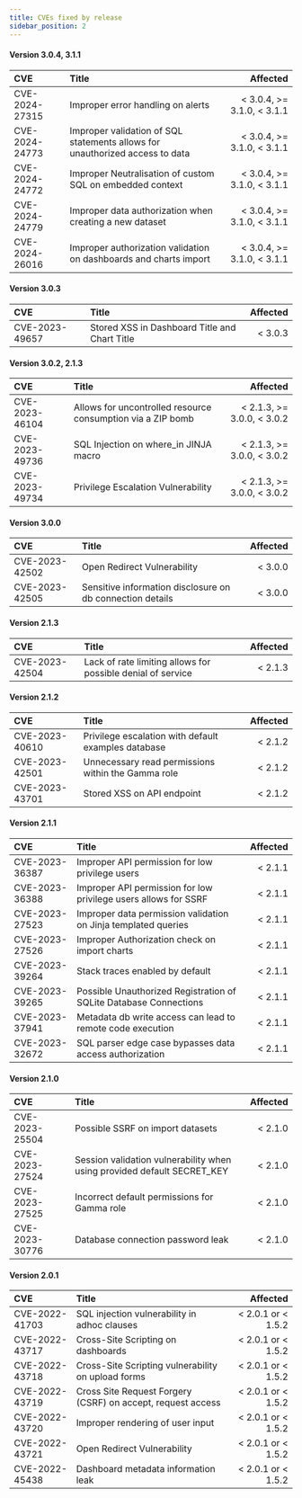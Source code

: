 ```yaml
---
title: CVEs fixed by release
sidebar_position: 2
---
```


#### Version 3.0.4, 3.1.1

| CVE            | Title                                                                        |                    Affected |
|:---------------|:-----------------------------------------------------------------------------|----------------------------:|
| CVE-2024-27315 | Improper error handling on alerts                                            |  < 3.0.4, >= 3.1.0, < 3.1.1 |
| CVE-2024-24773 | Improper validation of SQL statements allows for unauthorized access to data |  < 3.0.4, >= 3.1.0, < 3.1.1 |
| CVE-2024-24772 | Improper Neutralisation of custom SQL on embedded context                    |  < 3.0.4, >= 3.1.0, < 3.1.1 |
| CVE-2024-24779 | Improper data authorization when creating a new dataset                      |  < 3.0.4, >= 3.1.0, < 3.1.1 |
| CVE-2024-26016 | Improper authorization validation on dashboards and charts import            |  < 3.0.4, >= 3.1.0, < 3.1.1 |

#### Version 3.0.3

| CVE            | Title                                         | Affected |
|:---------------|:----------------------------------------------|---------:|
| CVE-2023-49657 | Stored XSS in Dashboard Title and Chart Title |  < 3.0.3 |

#### Version 3.0.2, 2.1.3

| CVE            | Title                                                       |                   Affected |
|:---------------|:------------------------------------------------------------|---------------------------:|
| CVE-2023-46104 | Allows for uncontrolled resource consumption via a ZIP bomb | < 2.1.3, >= 3.0.0, < 3.0.2 |
| CVE-2023-49736 | SQL Injection on where_in JINJA macro                       | < 2.1.3, >= 3.0.0, < 3.0.2 |
| CVE-2023-49734 | Privilege Escalation Vulnerability                          | < 2.1.3, >= 3.0.0, < 3.0.2 |


#### Version 3.0.0

| CVE            | Title                                                                   | Affected |
|:---------------|:------------------------------------------------------------------------|---------:|
| CVE-2023-42502 | Open Redirect Vulnerability                                             |  < 3.0.0 |
| CVE-2023-42505 | Sensitive information disclosure on db connection details               |  < 3.0.0 |


#### Version 2.1.3

| CVE            | Title                                                                   | Affected |
|:---------------|:------------------------------------------------------------------------|---------:|
| CVE-2023-42504 | Lack of rate limiting allows for possible denial of service             |  < 2.1.3 |


#### Version 2.1.2

| CVE            | Title                                                                   | Affected |
|:---------------|:------------------------------------------------------------------------|---------:|
| CVE-2023-40610 | Privilege escalation with default examples database                     |  < 2.1.2 |
| CVE-2023-42501 | Unnecessary read permissions within the Gamma role                      |  < 2.1.2 |
| CVE-2023-43701 | Stored XSS on API endpoint                                              |  < 2.1.2 |


#### Version 2.1.1

| CVE            | Title                                                                   | Affected |
|:---------------|:------------------------------------------------------------------------|---------:|
| CVE-2023-36387 | Improper API permission for low privilege users                         |  < 2.1.1 |
| CVE-2023-36388 | Improper API permission for low privilege users allows for SSRF         |  < 2.1.1 |
| CVE-2023-27523 | Improper data permission validation on Jinja templated queries          |  < 2.1.1 |
| CVE-2023-27526 | Improper Authorization check on import charts                           |  < 2.1.1 |
| CVE-2023-39264 | Stack traces enabled by default                                         |  < 2.1.1 |
| CVE-2023-39265 | Possible Unauthorized Registration of SQLite Database Connections       |  < 2.1.1 |
| CVE-2023-37941 | Metadata db write access can lead to remote code execution              |  < 2.1.1 |
| CVE-2023-32672 | SQL parser edge case bypasses data access authorization                 |  < 2.1.1 |


#### Version 2.1.0

| CVE            | Title                                                                   | Affected |
|:---------------|:------------------------------------------------------------------------|---------:|
| CVE-2023-25504 | Possible SSRF on import datasets                                        |  < 2.1.0 |
| CVE-2023-27524 | Session validation vulnerability when using provided default SECRET_KEY |  < 2.1.0 |
| CVE-2023-27525 | Incorrect default permissions for Gamma role                            |  < 2.1.0 |
| CVE-2023-30776 | Database connection password leak                                       |  < 2.1.0 |


#### Version 2.0.1

| CVE            | Title                                                       |          Affected  |
|:---------------|:------------------------------------------------------------|------------------: |
| CVE-2022-41703 | SQL injection vulnerability in adhoc clauses                | < 2.0.1 or < 1.5.2 |
| CVE-2022-43717 | Cross-Site Scripting on dashboards                          | < 2.0.1 or < 1.5.2 |
| CVE-2022-43718 | Cross-Site Scripting vulnerability on upload forms          | < 2.0.1 or < 1.5.2 |
| CVE-2022-43719 | Cross Site Request Forgery (CSRF) on accept, request access | < 2.0.1 or < 1.5.2 |
| CVE-2022-43720 | Improper rendering of user input                            | < 2.0.1 or < 1.5.2 |
| CVE-2022-43721 | Open Redirect Vulnerability                                 | < 2.0.1 or < 1.5.2 |
| CVE-2022-45438 | Dashboard metadata information leak                         | < 2.0.1 or < 1.5.2 |
